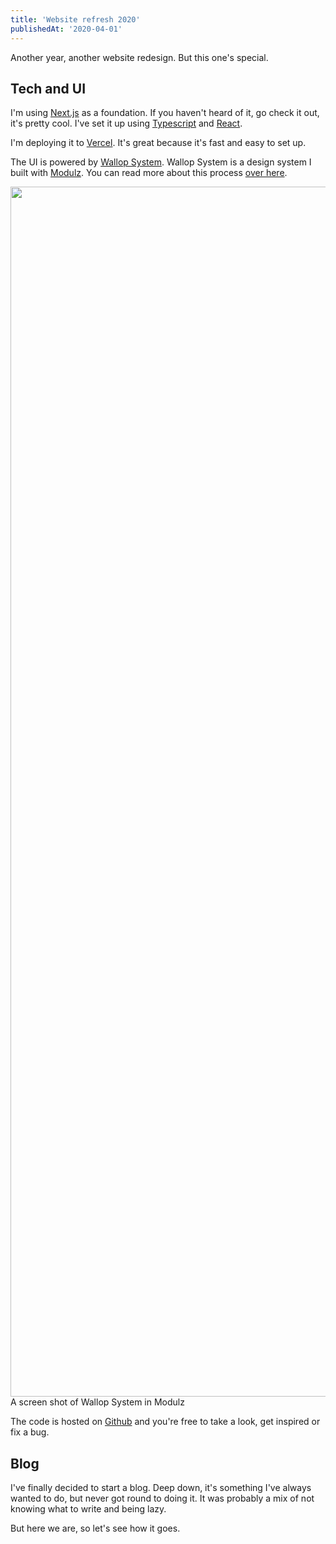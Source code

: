 ```yaml
---
title: 'Website refresh 2020'
publishedAt: '2020-04-01'
---
```


Another year, another website redesign. But this one's special.

## Tech and UI

I'm using [Next.js](https://nextjs.org/) as a foundation. If you haven't heard of it, go check it out, it's pretty cool. I've set it up using [Typescript](https://www.typescriptlang.org/) and [React](https://reactjs.org/).

I'm deploying it to [Vercel](https://vercel.com). It's great because it's fast and easy to set up.

The UI is powered by [Wallop System](https://www.npmjs.com/package/@peduarte/wallop-system). Wallop System is a design system I built with [Modulz](https://modulz.app). You can read more about this process [over here](/blog/wallop-system-built-with-modulz).

<Image src="/posts/website-refresh-2020/modulz.png" width="3016" height="1936">
  A screen shot of Wallop System in Modulz
</Image>

The code is hosted on [Github](https://github.com/peduarte/ped.ro) and you're free to take a look, get inspired or fix a bug.

## Blog

I've finally decided to start a blog. Deep down, it's something I've always wanted to do, but never got round to doing it. It was probably a mix of not knowing what to write and being lazy.

But here we are, so let's see how it goes.
